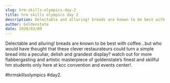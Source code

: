 ```yaml
---
slug: hrm-skills-olympics-day-2
title: hrm skills olympics day 2
description: Delectable and alluring! breads are known to be best with coffee...but who would have thought...
author: Goldenstate
date: 2020/03/09
---
```


Delectable and alluring! breads are known to be best with coffee...but who would have thought that these clever restaurateurs could turn a simple bread into a peculiar, delish and grandest display? watch out for more flabbergasting and artistic masterpiece of goldenstate’s finest and skillful hm students only here at kcc convention and events center!.

#hrmskillsolympics #day2.